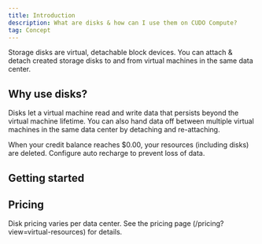 ```yaml
---
title: Introduction
description: What are disks & how can I use them on CUDO Compute?
tag: Concept
---
```


Storage disks are virtual, detachable block devices. You can attach & detach created storage disks to and from virtual machines in the same data center.

## Why use disks?

Disks let a virtual machine read and write data that persists beyond the virtual machine lifetime. You can also hand data off between multiple virtual machines in the same data center by detaching and re-attaching.

<Note variant="warning">
When your credit balance reaches $0.00, your resources (including disks) are deleted. Configure auto recharge to prevent loss of data.
</Note>

## Getting started

<Cards>
  <Card title="Create a disk" href="/mdocs/guides/disks/create-a-disk" description="How to create detachable disks" />
  <Card title="Manage a disk" href="/mdocs/guides/disks/manage-a-disk" description="Attach, detach & delete disks" />
</Cards>

## Pricing

Disk pricing varies per data center. See the pricing page (/pricing?view=virtual-resources) for details.
